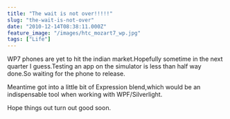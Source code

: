 ```yaml
---
title: "The wait is not over!!!!!"
slug: "the-wait-is-not-over"
date: "2010-12-14T08:38:11.000Z"
feature_image: "/images/htc_mozart7_wp.jpg"
tags: ["Life"]
---
```


WP7 phones are yet to hit the indian market.Hopefully sometime in the next quarter I guess.Testing an app on the simulator is less than half way done.So waiting for the phone to release.

Meantime got into a little bit of Expression blend,which would be an indispensable tool when working with WPF/Silverlight.

Hope things out turn out good soon.
